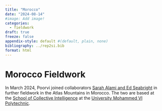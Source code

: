 ```yaml
---
title: "Morocco"
date: "2024-08-14"
#image: Add image!
categories: 
  - fieldwork
draft: true
freeze: false
appendix-style: default #(default, plain, none)
bibliography: ../rep2si.bib
format: html
---
```


# Morocco Fieldwork

In March 2024, Poorvi joined collaborators [Sarah Alami and Ed Seabright](https://codemlab.github.io/) in further fieldwork in the Atlas Mountains in Morocco. The two are based at the [School of Collective Intelligence](https://sci.um6p.ma/) at the [University Mohammed VI Polytechnic](https://www.um6p.ma/en). 

